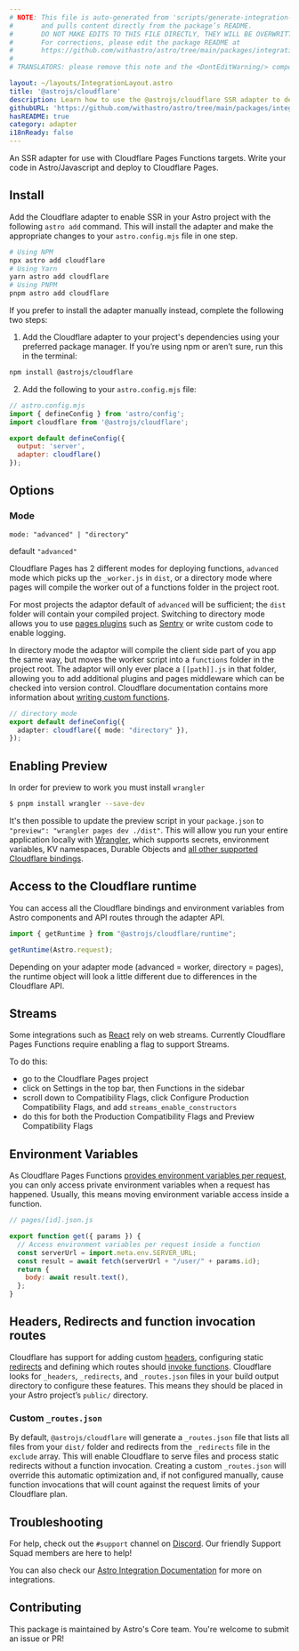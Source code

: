 ```yaml
---
# NOTE: This file is auto-generated from 'scripts/generate-integration-pages.ts'
#       and pulls content directly from the package’s README.
#       DO NOT MAKE EDITS TO THIS FILE DIRECTLY, THEY WILL BE OVERWRITTEN!
#       For corrections, please edit the package README at
#       https://github.com/withastro/astro/tree/main/packages/integrations/cloudflare/
#
# TRANSLATORS: please remove this note and the <DontEditWarning/> component.

layout: ~/layouts/IntegrationLayout.astro
title: '@astrojs/cloudflare'
description: Learn how to use the @astrojs/cloudflare SSR adapter to deploy your Astro project.
githubURL: 'https://github.com/withastro/astro/tree/main/packages/integrations/cloudflare/'
hasREADME: true
category: adapter
i18nReady: false
---
```



<DontEditWarning/>

An SSR adapter for use with Cloudflare Pages Functions targets. Write your code in Astro/Javascript and deploy to Cloudflare Pages.

## Install

Add the Cloudflare adapter to enable SSR in your Astro project with the following `astro add` command. This will install the adapter and make the appropriate changes to your `astro.config.mjs` file in one step.

```sh
# Using NPM
npx astro add cloudflare
# Using Yarn
yarn astro add cloudflare
# Using PNPM
pnpm astro add cloudflare
```

If you prefer to install the adapter manually instead, complete the following two steps:

1.  Add the Cloudflare adapter to your project's dependencies using your preferred package manager. If you’re using npm or aren’t sure, run this in the terminal:

```bash
npm install @astrojs/cloudflare
```

2.  Add the following to your `astro.config.mjs` file:

```js ins={3, 6-7}
// astro.config.mjs
import { defineConfig } from 'astro/config';
import cloudflare from '@astrojs/cloudflare';

export default defineConfig({
  output: 'server',
  adapter: cloudflare()
});
```

## Options

### Mode

`mode: "advanced" | "directory"`

default `"advanced"`

Cloudflare Pages has 2 different modes for deploying functions, `advanced` mode which picks up the `_worker.js` in `dist`, or a directory mode where pages will compile the worker out of a functions folder in the project root.

For most projects the adaptor default of `advanced` will be sufficient; the `dist` folder will contain your compiled project. Switching to directory mode allows you to use [pages plugins](https://developers.cloudflare.com/pages/platform/functions/plugins/) such as [Sentry](https://developers.cloudflare.com/pages/platform/functions/plugins/sentry/) or write custom code to enable logging.

In directory mode the adaptor will compile the client side part of you app the same way, but moves the worker script into a `functions` folder in the project root. The adaptor will only ever place a `[[path]].js` in that folder, allowing you to add additional plugins and pages middleware which can be checked into version control. Cloudflare documentation contains more information about [writing custom functions](https://developers.cloudflare.com/pages/platform/functions/).

```ts
// directory mode
export default defineConfig({
  adapter: cloudflare({ mode: "directory" }),
});

```

## Enabling Preview

In order for preview to work you must install `wrangler`

```sh
$ pnpm install wrangler --save-dev
```

It's then possible to update the preview script in your `package.json` to `"preview": "wrangler pages dev ./dist"`. This will allow you run your entire application locally with [Wrangler](https://github.com/cloudflare/wrangler2), which supports secrets, environment variables, KV namespaces, Durable Objects and [all other supported Cloudflare bindings](https://developers.cloudflare.com/pages/platform/functions/#adding-bindings).

## Access to the Cloudflare runtime

You can access all the Cloudflare bindings and environment variables from Astro components and API routes through the adapter API.

```js
import { getRuntime } from "@astrojs/cloudflare/runtime";

getRuntime(Astro.request);
```

Depending on your adapter mode (advanced = worker, directory = pages), the runtime object will look a little different due to differences in the Cloudflare API.

## Streams

Some integrations such as [React](https://github.com/withastro/astro/tree/main/packages/integrations/react) rely on web streams. Currently Cloudflare Pages Functions require enabling a flag to support Streams.

To do this:

*   go to the Cloudflare Pages project
*   click on Settings in the top bar, then Functions in the sidebar
*   scroll down to Compatibility Flags, click Configure Production Compatibility Flags, and add `streams_enable_constructors`
*   do this for both the Production Compatibility Flags and Preview Compatibility Flags

## Environment Variables

As Cloudflare Pages Functions [provides environment variables per request](https://developers.cloudflare.com/pages/platform/functions/#adding-environment-variables-locally), you can only access private environment variables when a request has happened. Usually, this means moving environment variable access inside a function.

```js
// pages/[id].json.js

export function get({ params }) {
  // Access environment variables per request inside a function
  const serverUrl = import.meta.env.SERVER_URL;
  const result = await fetch(serverUrl + "/user/" + params.id);
  return {
    body: await result.text(),
  };
}
```

## Headers, Redirects and function invocation routes

Cloudflare has support for adding custom [headers](https://developers.cloudflare.com/pages/platform/headers/), configuring static [redirects](https://developers.cloudflare.com/pages/platform/redirects/) and defining which routes should [invoke functions](https://developers.cloudflare.com/pages/platform/functions/routing/#function-invocation-routes). Cloudflare looks for `_headers`, `_redirects`, and `_routes.json` files in your build output directory to configure these features. This means they should be placed in your Astro project’s `public/` directory.

### Custom `_routes.json`

By default, `@astrojs/cloudflare` will generate a `_routes.json` file that lists all files from your `dist/` folder and redirects from the `_redirects` file in the `exclude` array. This will enable Cloudflare to serve files and process static redirects without a function invocation. Creating a custom `_routes.json` will override this automatic optimization and, if not configured manually, cause function invocations that will count against the request limits of your Cloudflare plan.

## Troubleshooting

For help, check out the `#support` channel on [Discord](https://astro.build/chat). Our friendly Support Squad members are here to help!

You can also check our [Astro Integration Documentation][astro-integration] for more on integrations.

## Contributing

This package is maintained by Astro's Core team. You're welcome to submit an issue or PR!

[astro-integration]: /en/guides/integrations-guide/
